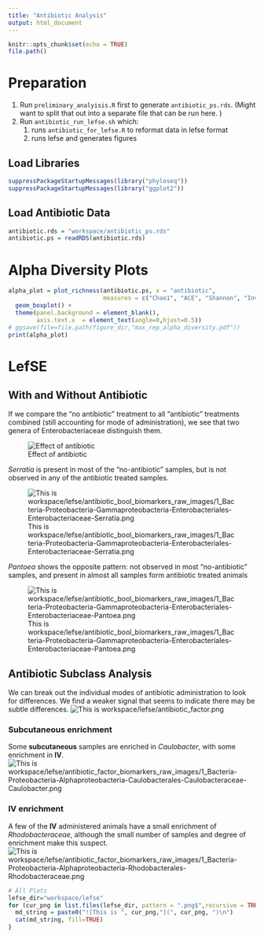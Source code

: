 ```yaml
---
title: "Antibiotic Analysis"
output: html_document
---
```


```r
knitr::opts_chunk$set(echo = TRUE)
file.path()
```

# Preparation
1. Run `preliminary_analyisis.R` first to generate `antibiotic_ps.rds`. (Might want to split that out into a separate file that can be run here.
)
2. Run `antibiotic_run_lefse.sh` which:
    1. runs `antibiotic_for_lefse.R` to reformat data in lefse format
    2. runs lefse and generates figures

## Load Libraries
```r
suppressPackageStartupMessages(library("phyloseq"))
suppressPackageStartupMessages(library("ggplot2"))
```

## Load Antibiotic Data
```r
antibiotic.rds = "workspace/antibiotic_ps.rds"
antibiotic.ps = readRDS(antibiotic.rds)

```

# Alpha Diversity Plots
```r
alpha_plot = plot_richness(antibiotic.ps, x = "antibiotic", 
                           measures = c("Chao1", "ACE", "Shannon", "InvSimpson"), nrow=NULL) + 
  geom_boxplot() + 
  theme(panel.background = element_blank(), 
        axis.text.x  = element_text(angle=0,hjust=0.5))
# ggsave(file=file.path(figure_dir,"max_rep_alpha_diversity.pdf"))
print(alpha_plot)
```

# LefSE
## With and Without Antibiotic
If we compare the "no antibiotic" treatment to all "antibiotic" treatments combined (still accounting for mode of administration), we see that two genera of Enterobacteriaceae distinguish them.

![Effect of antibiotic](workspace/lefse/antibiotic_bool.png)

*Serratia* is present in most of the "no-antibiotic" samples, but is not observed in any of the antibiotic treated samples.

![This is workspace/lefse/antibiotic_bool_biomarkers_raw_images/1_Bacteria-Proteobacteria-Gammaproteobacteria-Enterobacteriales-Enterobacteriaceae-Serratia.png](workspace/lefse/antibiotic_bool_biomarkers_raw_images/1_Bacteria-Proteobacteria-Gammaproteobacteria-Enterobacteriales-Enterobacteriaceae-Serratia.png)

*Pantoea* shows the opposite pattern: not observed in most "no-antibiotic" samples, and present in almost all samples form antibiotic treated animals

![This is workspace/lefse/antibiotic_bool_biomarkers_raw_images/1_Bacteria-Proteobacteria-Gammaproteobacteria-Enterobacteriales-Enterobacteriaceae-Pantoea.png](workspace/lefse/antibiotic_bool_biomarkers_raw_images/1_Bacteria-Proteobacteria-Gammaproteobacteria-Enterobacteriales-Enterobacteriaceae-Pantoea.png)

## Antibiotic Subclass Analysis
We can break out the individual modes of antibiotic administration to look for differences.  We find a weaker signal that seems to indicate there may be subtle differences.
![This is workspace/lefse/antibiotic_factor.png](workspace/lefse/antibiotic_factor.png)

### Subcutaneous enrichment
Some **subcutaneous** samples are enriched in *Caulobacter*, with some enrichment in **IV**.
![This is workspace/lefse/antibiotic_factor_biomarkers_raw_images/1_Bacteria-Proteobacteria-Alphaproteobacteria-Caulobacterales-Caulobacteraceae-Caulobacter.png](workspace/lefse/antibiotic_factor_biomarkers_raw_images/1_Bacteria-Proteobacteria-Alphaproteobacteria-Caulobacterales-Caulobacteraceae-Caulobacter.png)

### IV enrichment

A few of the **IV** administered animals have a small enrichment of *Rhodobacteraceae*, although the small number of samples and degree of enrichment make this suspect.
![This is workspace/lefse/antibiotic_factor_biomarkers_raw_images/1_Bacteria-Proteobacteria-Alphaproteobacteria-Rhodobacterales-Rhodobacteraceae.png](workspace/lefse/antibiotic_factor_biomarkers_raw_images/1_Bacteria-Proteobacteria-Alphaproteobacteria-Rhodobacterales-Rhodobacteraceae.png)


```r
# All Plots
lefse_dir="workspace/lefse"
for (cur_png in list.files(lefse_dir, pattern = ".png$",recursive = TRUE,full.names = TRUE)){
  md_string = paste0("![This is ", cur_png,"](", cur_png, ")\n")
  cat(md_string, fill=TRUE)
}
```
